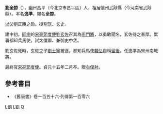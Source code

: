 '''劉全諒'''（{{bd||？|799年|catIdx=L劉}}），幽州昌平（今北京市昌平區）人，祖居懷州武陟縣（今河南省武陟縣）。本名'''逸準'''，賜名'''全諒'''。

[[父蔭|以父]][[劉正臣|劉正臣]]之勋，授[[别驾|别驾]]、[[长史|长史]]。

建中初，[[同宗|同宗]]的[[宋亳節度使|宋亳節度使]][[劉玄佐|劉玄佐]]召其為[[衙門將|衙門將]]，以勇敢聞名，玄佐待之甚厚。累署都知兵馬使，試太僕卿、兼御史中丞。

劉玄佐死時，玄佐之子[[劉士寧|劉士寧]]被逐，都知兵馬使[[韓弘|韓弘]]自稱[[留後|留後]]，任逸準為宋州南城將。

最終官[[宋亳節度使|宋亳節度使]]。貞元十五年二月卒。贈[[右僕射|右僕射]]。

==參考書目==
* 《舊唐書》卷一百五十六‧列傳第一百零六

[[Category:宣武軍節度使|L劉]]
[[Category:武陟人|L劉]]
[[Category:劉姓|Q]]